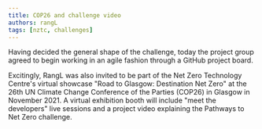 ```yaml
---
title: COP26 and challenge video
authors: rangL
tags: [nztc, challenges]
---
```



Having decided the general shape of the challenge, today the project group agreed to begin working in an agile fashion through a GitHub project board. 

Excitingly, RangL was also invited to be part of the Net Zero Technology Centre's virtual showcase "Road to Glasgow: Destination Net Zero" at the 26th UN Climate Change Conference of the Parties (COP26) in Glasgow in November 2021. A virtual exhibition booth will include "meet the developers" live sessions and a project video explaining the Pathways to Net Zero challenge.

<ReactPlayer url="https://vimeo.com/632748761"/>
